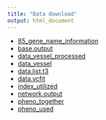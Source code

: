 ```yaml
---
title: "Data download"
output: html_document
---
```


* [85_gene_name_information](https://github.com/chencxxy28/DRDNetPro/raw/main/vignettes/data/85_gene_name_information.csv)
* [base.output](https://github.com/chencxxy28/DRDNetPro/raw/main/vignettes/data/base.output.rds)
* [data_vessel_processed](https://github.com/chencxxy28/DRDNetPro/raw/main/vignettes/data/data_vessel_processed.csv)
* [data_vessel](https://github.com/chencxxy28/DRDNetPro/raw/main/vignettes/data/data_vessel.csv)
* [data.list.t3](https://github.com/chencxxy28/DRDNetPro/raw/main/vignettes/data/data.list.t3.rds)
* [data.vcfit](https://github.com/chencxxy28/DRDNetPro/raw/main/vignettes/data/data.vcfit.rds)
* [index_utilized](https://github.com/chencxxy28/DRDNetPro/raw/main/vignettes/data/index_utilized.rds)
* [network.output](https://github.com/chencxxy28/DRDNetPro/raw/main/vignettes/data/network.output.rds)
* [pheno_together](https://github.com/chencxxy28/DRDNetPro/raw/main/vignettes/data/pheno_together.csv)
* [pheno_used](https://github.com/chencxxy28/DRDNetPro/raw/main/vignettes/data/pheno_used.csv)

